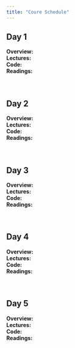 ```yaml
---
title: "Coure Schedule"
---
```



## Day 1  
__Overview:__  
__Lectures:__  
__Code:__  
__Readings:__  
\
\

## Day 2  
__Overview:__  
__Lectures:__  
__Code:__  
__Readings:__  
\
\

## Day 3  
__Overview:__  
__Lectures:__  
__Code:__  
__Readings:__  
\
\

## Day 4  
__Overview:__  
__Lectures:__  
__Code:__  
__Readings:__  
\
\

## Day 5  
__Overview:__  
__Lectures:__  
__Code:__  
__Readings:__  
\
\

